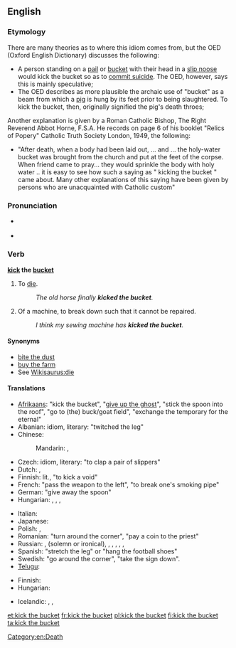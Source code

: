 {{was wotd|2007|December|6}}
==English==

===Etymology===
{{wikipedia}}
There are many theories as to where this idiom comes from, but the OED (Oxford English Dictionary) discusses the following:
* A person standing on a [[pail]] or [[bucket]] with their head in a [[slip noose]] would kick the bucket so as to [[commit suicide]]. The OED, however, says this is mainly speculative;
* The OED describes as more plausible the archaic use of "bucket" as a beam from which a [[pig]] is hung by its feet prior to being slaughtered. To kick the bucket, then, originally signified the pig's death throes;

Another explanation is given by a Roman Catholic Bishop, The Right Reverend Abbot Horne, F.S.A. He records on page 6 of his booklet "Relics of Popery" Catholic Truth Society London, 1949, the following:
* "After death, when a body had been laid out, ... and ... the holy-water bucket was brought from the church and put at the feet of the corpse. When friend came to pray... they would sprinkle the body with holy water .. it is easy to see how such a saying as " kicking the bucket " came about. Many other explanations of this saying have been given by persons who are unacquainted with Catholic custom"

===Pronunciation===
* {{a|RP|US}} {{IPA|/ˈkɪk ðə ˈbʌkɪt/}}
* {{audio|en-us-kick the bucket.ogg|Audio (US)}}

===Verb===
'''[[kick]] the [[bucket]]'''

# {{idiomatic|euphemism|colloquial}} To [[die]].
#: ''The old horse finally '''kicked the bucket'''.''
# {{idiomatic|colloquial}} Of a machine, to break down such that it cannot be repaired.
#: ''I think my sewing machine has '''kicked the bucket'''.''

====Synonyms====
* [[bite the dust]]
* [[buy the farm]]
* See [[Wikisaurus:die]]

====Translations====
{{trans-top|to die}}
* [[Afrikaans]]: {{t|af|skop die emmer|xs=Afrikaans}} "kick the bucket", {{t|af|gee die gees|xs=Afrikaans}} "[[give up the ghost]]", {{t|af|steek die lepel in die dak|xs=Afrikaans}} "stick the spoon into the roof", {{t|af|gaan bokveld toe|xs=Afrikaans}} "go to (the) buck/goat field", {{t|af|verwissel die tydelike met die ewige|xs=Afrikaans}} "exchange the temporary for the eternal"
* Albanian: {{t|sq|drodhi këmbën|xs=Albanian}} idiom, literary: "twitched the leg"
* Chinese:
*: Mandarin: {{t|cmn|翹辮子|sc=Hani}}, {{t|cmn|翘辫子|tr=qiào biànzi|sc=Hani}} {{qualifier|raise the plait}}
* Czech: {{t-|cs|zaklepat bačkorama}} idiom, literary: "to clap a pair of slippers"
* Dutch: {{t|nl|de pijp aan Maarten geven}}, {{t|nl|het loodje leggen}}
* Finnish: {{t+|fi|potkaista tyhjää}} lit., "to kick a void"
* French: {{t+|fr|passer l'arme à gauche}} "pass the weapon to the left", {{t+|fr|casser sa pipe}} "to break one's smoking pipe"
* German: {{t+|de|den Löffel abgeben}} "give away the spoon"
* Hungarian: {{t|hu|elpatkol}}, {{t|hu|felrúgja a gyertyát}}, {{t-|hu|beadja a kulcsot}},  {{t-|hu|feldobja a bakancsot}}
{{trans-mid}}
* Italian: {{t|it|tirare le cuoia}}
* Japanese: {{t-|ja|くたばる|tr=kutabaru}}
* Polish: {{t+|pl|kopnąć w kalendarz}}, {{t+|pl|odwalić kitę}}
* Romanian: {{t|ro|a da colțul}} "turn around the corner", {{t|ro|a da ortul popii}} "pay a coin to the priest"
* Russian: {{t+|ru|сыграть в ящик}} {{qualifier|play into the casket}}, {{t|ru|почить в бозе}} {{qualifier|sleep in God}} (solemn or ironical), {{t|ru|преставиться}}, {{t|ru|приказать долго жить}} {{qualifier|order to live long}}, {{t|ru|откинуть копыта}} {{qualifier|throw away the hooves}}, {{t|ru|протянуть ноги}} {{qualifier|stretch the legs}}, {{t+|ru|дать дуба}} {{qualifier|give some oak}}, {{t|ru|коньки отбросить|tr=kon'kí otbrósit'}} {{qualifier|throw away the skates}}
* Spanish: {{t|es|estirar la pata}} "stretch the leg" or {{t|es|colgar los guayos}} "hang the football shoes"
* Swedish: {{t|sv|kila runt hörnet}} "go around the corner", {{t|sv|ta ner skylten}} "take the sign down".
* [[Telugu]]: {{t|te|బాల్చీ తన్ను|tr=baalchee tannu}}
{{trans-bottom}}

{{trans-top|to break down beyond repair}}
* Finnish: {{t+|fi|hajota}} {{t-|fi|lopullisesti}}
* Hungarian: {{t-|hu|beadja a kulcsot}}
{{trans-mid}}
* Icelandic: {{t|is|eyðilegjast}}, {{t|is|deyja}}, {{t|is|drepast}}
{{trans-bottom}}

[[Category:en:Death]]

[[et:kick the bucket]]
[[fr:kick the bucket]]
[[pl:kick the bucket]]
[[fi:kick the bucket]]
[[ta:kick the bucket]]